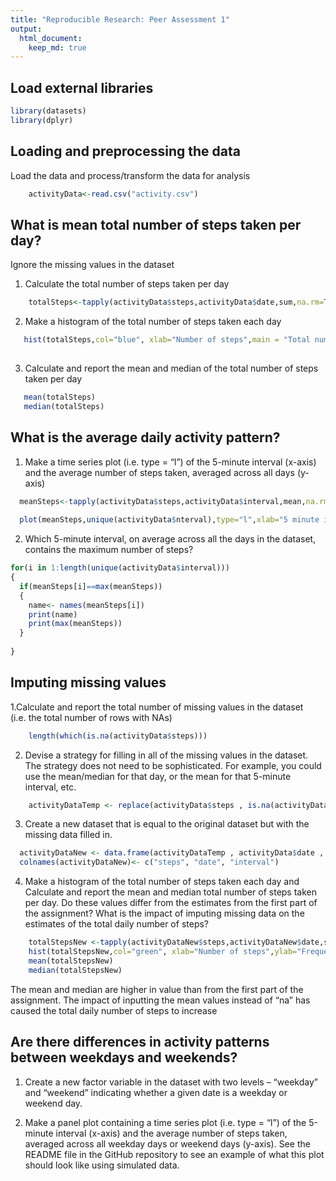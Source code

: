 ```yaml
---
title: "Reproducible Research: Peer Assessment 1"
output: 
  html_document:
    keep_md: true
---
```


## Load external libraries
```r
library(datasets)
library(dplyr)
```

## Loading and preprocessing the data
Load the data and process/transform the data for analysis

```r
    activityData<-read.csv("activity.csv")
```


## What is mean total number of steps taken per day?
Ignore the missing values in the dataset

1. Calculate the total number of steps taken per day
```r
    totalSteps<-tapply(activityData$steps,activityData$date,sum,na.rm=TRUE)
```

2. Make a histogram of the total number of steps taken each day
```r
  
   hist(totalSteps,col="blue", xlab="Number of steps",main = "Total number of steps taken each day")
   
```

3. Calculate and report the mean and median of the total number of steps taken per day
```r
   mean(totalSteps)
   median(totalSteps)
```

## What is the average daily activity pattern?
1. Make a time series plot (i.e. type = "l") of the 5-minute interval (x-axis) and the average number of steps taken, averaged across all days (y-axis)
```r
  meanSteps<-tapply(activityData$steps,activityData$interval,mean,na.rm=TRUE)
  
  plot(meanSteps,unique(activityData$nterval),type="l",xlab="5 minute interval",ylab="Average steps taken across all days")

```

2. Which 5-minute interval, on average across all the days in the dataset, contains the maximum number of steps?
```r
for(i in 1:length(unique(activityData$interval)))
{
  if(meanSteps[i]==max(meanSteps))
  {
    name<- names(meanSteps[i])
    print(name)
    print(max(meanSteps))
  }
  
}

```

## Imputing missing values
1.Calculate and report the total number of missing values in the dataset (i.e. the total number of rows with NAs)
```r
    length(which(is.na(activityData$steps)))
```

2. Devise a strategy for filling in all of the missing values in the dataset. The strategy does not need to be sophisticated. For example, you could use the mean/median for that day, or the mean for that 5-minute interval, etc.
```r
    activityDataTemp <- replace(activityData$steps , is.na(activityData$steps) , mean(meanSteps))
```

3. Create a new dataset that is equal to the original dataset but with the missing data filled in.
```r
  activityDataNew <- data.frame(activityDataTemp , activityData$date , activityData$interval)
  colnames(activityDataNew)<- c("steps", "date", "interval")
```

4. Make a histogram of the total number of steps taken each day and Calculate and report the mean and median total number of steps taken per day. Do these values differ from the estimates from the first part of the assignment? What is the impact of imputing missing data on the estimates of the total daily number of steps?
```r
    totalStepsNew <-tapply(activityDataNew$steps,activityDataNew$date,sum,na.rm=TRUE)
    hist(totalStepsNew,col="green", xlab="Number of steps",ylab="Frequency")
    mean(totalStepsNew)
    median(totalStepsNew)
```
The mean and median are higher in value than from the first part of the assignment. The impact of inputting the mean values
instead of "na" has caused the total daily number of steps to increase

## Are there differences in activity patterns between weekdays and weekends?
1. Create a new factor variable in the dataset with two levels – “weekday” and “weekend” indicating whether a given date is a weekday or weekend day.

2. Make a panel plot containing a time series plot (i.e. type = "l") of the 5-minute interval (x-axis) and the average number of steps taken, averaged across all weekday days or weekend days (y-axis). See the README file in the GitHub repository to see an example of what this plot should look like using simulated data.